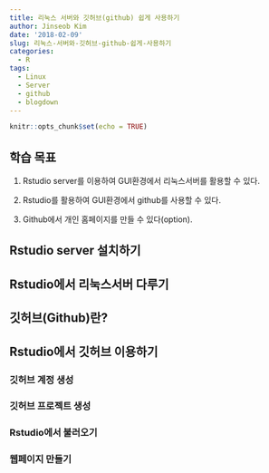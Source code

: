 ```yaml
---
title: 리눅스 서버와 깃허브(github) 쉽게 사용하기
author: Jinseob Kim
date: '2018-02-09'
slug: 리눅스-서버와-깃허브-github-쉽게-사용하기
categories:
  - R
tags:
  - Linux
  - Server
  - github
  - blogdown
---
```


```r
knitr::opts_chunk$set(echo = TRUE)
```


## 학습 목표

1. Rstudio server를 이용하여 GUI환경에서 리눅스서버를 활용할 수 있다. 

 
2. Rstudio를 활용하여 GUI환경에서 github를 사용할 수 있다. 


3. Github에서 개인 홈페이지를 만들 수 있다(option).




## Rstudio server 설치하기


## Rstudio에서 리눅스서버 다루기


## 깃허브(Github)란?

## Rstudio에서 깃허브 이용하기

### 깃허브 계정 생성

### 깃허브 프로젝트 생성

### Rstudio에서 불러오기

### 웹페이지 만들기
